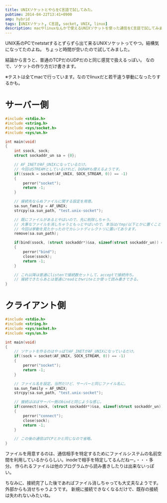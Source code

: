```yaml
---
title: UNIXソケットとやらをC言語で試してみた。
pubtime: 2014-04-22T13:41+0900
amp: hybrid
tags: [UNIXソケット, C言語, socket, UNIX, linux]
description: macやlinuxなんかで使えるUNIXソケットを使った通信をC言語で試してみました。
---
```


UNIX系のPCでnetstatするとずらずら出て来るUNIXソケットってやつ。結構気になってたのよね。
ちょっと時間が空いたので試してみました。

結論から言うと、普通のTCPだのUDPだのと同じ感覚で扱えるっぽい。
なので、ソケットの作り方だけ書きます。

※テストは全てmacで行っています。なのでlinuxだと若干違う挙動になったりするかも。

# サーバー側
``` c
#include <stdio.h>
#include <string.h>
#include <sys/socket.h>
#include <sys/un.h>

int main(void)
{
    int ssock, sock;
    struct sockaddr_un sa = {0};

    // AF_INETがAF_UNIXになっているだけ。
    // 今回はSTREAMとしているけれど、DGRAMも使えるようです。
    if((ssock = socket(AF_UNIX, SOCK_STREAM, 0)) == -1)
    {
        perror("socket");
        return -1;
    }

    // 接続先ならぬファイルに関する設定を用意。
    sa.sun_family = AF_UNIX;
    strcpy(sa.sun_path, "test.unix-socket");

    // 既にファイルがあるとやばいので、先に削除しちゃう。
    // 大事なファイルを消しちゃうともっとやばいので、本当は/tmp/以下とかに置くことをおすすめ。
    // 今回は挙動を見たかったのでカレントディレクトリに置いてあります。
    remove(sa.sun_path);

    if(bind(ssock, (struct sockaddr*)&sa, sizeof(struct sockaddr_un)) == -1)
    {
        perror("bind");
        close(ssock);
        return -1;
    }

    // これ以降は普通にlistenで接続数セットして、acceptで接続待ち。
    // 接続できたらあとは普通にreadとかwriteとか使って読み書きできる。
}
```

# クライアント側
``` c
#include <stdio.h>
#include <string.h>
#include <sys/socket.h>
#include <sys/un.h>

int main(void)
{
    // ソケットを作るのはやっぱりAF_INETがAF_UNIXになっているだけ。
    if((sock = socket(AF_UNIX, SOCK_STREAM, 0)) == -1)
    {
        perror("socket");
        return -1;
    }

    // ファイル名を設定。当然だけど、サーバーと同じファイル名に。
    sa.sun_family = AF_UNIX;
    strcpy(sa.sun_path, "test.unix-socket");

    // 接続はほぼサーバー側のbindと同じような感じ。
    if(connect(sock, (struct sockaddr*)&sa, sizeof(struct sockaddr_un)) == -1)
    {
        perror("connect");
        close(sock);
        return -1;
    }

    // この後の通信はTCPとかと同じなので省略。
}
```

ファイルを用意するのは、通信相手を特定するためにファイルシステムの名前空間を利用しているかららしい。inodeで相手を特定してるんだねー。・・・多分。
作られるファイルは他のプログラムから読み書きしたりは出来ないっぽい。

ちなみに、接続完了した後であればファイル消しちゃっても大丈夫なようです。外部からも消せちゃうようです。
新規に接続できなくなるだけで、既存の接続は失われないみたいね。

